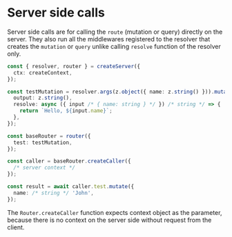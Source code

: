 # Server side calls

Server side calls are for calling the `route` (mutation or query) directly on the server.
They also run all the middlewares registered to the resolver that creates the `mutation` or `query` unlike calling `resolve` function of the resolver only.

```ts title="server.ts"
const { resolver, router } = createServer({
  ctx: createContext,
});

const testMutation = resolver.args(z.object({ name: z.string() })).mutation({
  output: z.string(),
  resolve: async ({ input /* { name: string } */ }) /* string */ => {
    return `Hello, ${input.name}`;
  },
});

const baseRouter = router({
  test: testMutation,
});

const caller = baseRouter.createCaller({
  /* server context */
});

const result = await caller.test.mutate({
  name: /* string */ 'John',
});
```

The `Router.createCaller` function expects context object as the parameter, because there is no context on the server side without request from the client.
